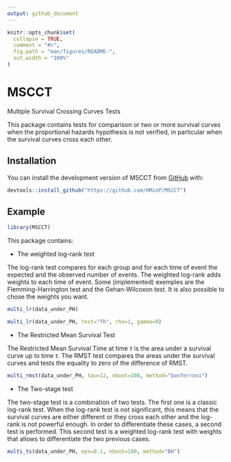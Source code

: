 ```yaml
---
output: github_document
---
```


<!-- README.md is generated from README.Rmd. Please edit that file -->

```r
knitr::opts_chunk$set(
  collapse = TRUE,
  comment = "#>",
  fig.path = "man/figures/README-",
  out.width = "100%"
)
```

# MSCCT

<!-- badges: start -->
<!-- badges: end -->

Multiple Survival Crossing Curves Tests

This package contains tests for comparison or two or more survival curves when the
proportional hazards hypothesis is not verified, in particular when the survival
curves cross each other.

## Installation

You can install the development version of MSCCT from [GitHub](https://github.com/) with:

``` r
devtools::install_github("https://github.com/HMinP/MSCCT")
```

## Example

```r
library(MSCCT)
```


This package contains:

- The weighted log-rank test

The log-rank test compares for each group and for each time of event the expected and the observed number
of events. The weighted log-rank adds weights to each time of event. Some (implemented)
exemples are the Flemming-Harrington test and the Gehan-Wilcoxon test.  It is also possible to chose
the weights you want.

```r
multi_lr(data_under_PH)
```

```r
multi_lr(data_under_PH, test="fh", rho=1, gamma=0)
```

- The Restricted Mean Survival Test

The Restricted Mean Survival Time at time $\tau$ is the area under a survival curve
up to time $\tau$. The RMST test compares the areas under the survival curves and
tests the equality to zero of the difference of RMST.

```r
multi_rmst(data_under_PH, tau=12, nboot=100, method="bonferroni")
```


- The Two-stage test

The two-stage test is a combination of two tests. The first one is a classic log-rank test.
When the log-rank test is not significant, this means that the survival curves are
either different or they cross each other and the log-rank is not powerful enough.
In order to differentiate these cases, a second test is performed. This second test is
a weighted log-rank test with weights that allows to differentiate the two previous cases.

```r
multi_ts(data_under_PH, eps=0.1, nboot=100, method="BH")
```
















